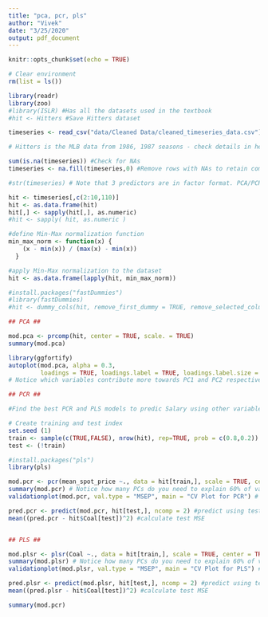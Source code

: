 ```yaml
---
title: "pca, pcr, pls"
author: "Vivek"
date: "3/25/2020"
output: pdf_document
---
```


```r
knitr::opts_chunk$set(echo = TRUE)
```

```r
# Clear environment
rm(list = ls())

library(readr)
library(zoo)
#library(ISLR) #Has all the datasets used in the textbook
#hit <- Hitters #Save Hitters dataset 

timeseries <- read_csv("data/Cleaned Data/cleaned_timeseries_data.csv")

# Hitters is the MLB data from 1986, 1987 seasons - check details in help section ISLR>>Hitters

sum(is.na(timeseries)) #Check for NAs
timeseries <- na.fill(timeseries,0) #Remove rows with NAs to retain complete rows

#str(timeseries) # Note that 3 predictors are in factor format. PCA/PCR analyses accept only numerical inputs. So we need to convert the factors into dummy variables

hit <- timeseries[,c(2:10,110)]
hit <- as.data.frame(hit)
hit[,] <- sapply(hit[,], as.numeric)
#hit <- sapply( hit, as.numeric )

#define Min-Max normalization function
min_max_norm <- function(x) {
    (x - min(x)) / (max(x) - min(x))
  }

#apply Min-Max normalization to the dataset
hit <- as.data.frame(lapply(hit, min_max_norm))

#install.packages("fastDummies")
#library(fastDummies)
#hit <- dummy_cols(hit, remove_first_dummy = TRUE, remove_selected_columns = TRUE)

```

```r

## PCA ##

mod.pca <- prcomp(hit, center = TRUE, scale. = TRUE)
summary(mod.pca) 

library(ggfortify)
autoplot(mod.pca, alpha = 0.3,
         loadings = TRUE, loadings.label = TRUE, loadings.label.size = 3)
# Notice which variables contribute more towards PC1 and PC2 respectively
```



```r

## PCR ##

#Find the best PCR and PLS models to predic Salary using other variables in the hitters dataset

# Create training and test index
set.seed (1)
train <- sample(c(TRUE,FALSE), nrow(hit), rep=TRUE, prob = c(0.8,0.2))
test <- (!train)

#install.packages("pls")
library(pls)

mod.pcr <- pcr(mean_spot_price ~., data = hit[train,], scale = TRUE, center = TRUE, validation = "CV")
summary(mod.pcr) # Notice how many PCs do you need to explain 60% of variation in salary? [~16]
validationplot(mod.pcr, val.type = "MSEP", main = "CV Plot for PCR") # How many PCs would you choose based on the CV plot?

pred.pcr <- predict(mod.pcr, hit[test,], ncomp = 2) #predict using test set
mean((pred.pcr - hit$Coal[test])^2) #calculate test MSE


## PLS ##

mod.plsr <- plsr(Coal ~., data = hit[train,], scale = TRUE, center = TRUE, validation = "CV")
summary(mod.plsr) # Notice how many PCs do you need to explain 60% of variation in salary? [~7]
validationplot(mod.plsr, val.type = "MSEP", main = "CV Plot for PLS") # How many PCs would you choose based on the CV plot?

pred.plsr <- predict(mod.plsr, hit[test,], ncomp = 2) #predict using test set
mean((pred.plsr - hit$Coal[test])^2) #calculate test MSE

summary(mod.pcr)

```



